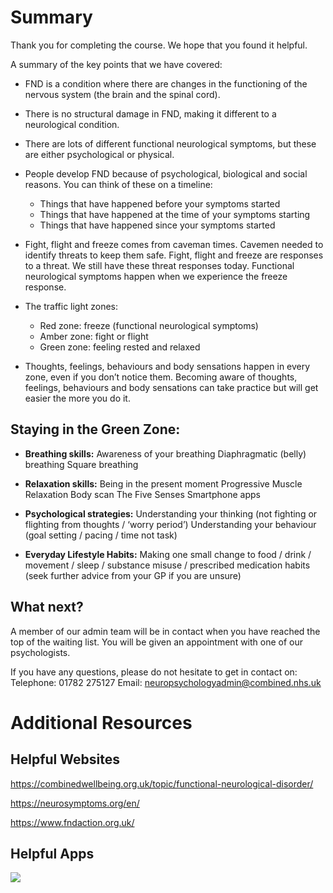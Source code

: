 # Summary {.unnumbered}

Thank you for completing the course. We hope that you found it helpful.

A summary of the key points that we have covered:

-   FND is a condition where there are changes in the functioning of the nervous system (the brain and the spinal cord).

-   There is no structural damage in FND, making it different to a neurological condition.

-   There are lots of different functional neurological symptoms, but these are either psychological or physical.

-   People develop FND because of psychological, biological and social reasons. You can think of these on a timeline:

    -   Things that have happened before your symptoms started
    -   Things that have happened at the time of your symptoms starting
    -   Things that have happened since your symptoms started

-   Fight, flight and freeze comes from caveman times. Cavemen needed to identify threats to keep them safe. Fight, flight and freeze are responses to a threat. We still have these threat responses today. Functional neurological symptoms happen when we experience the freeze response.

-   The traffic light zones:

    -   Red zone: freeze (functional neurological symptoms)
    -   Amber zone: fight or flight
    -   Green zone: feeling rested and relaxed

-   Thoughts, feelings, behaviours and body sensations happen in every zone, even if you don’t notice them. Becoming aware of thoughts, feelings, behaviours and body sensations can take practice but will get easier the more you do it.

## Staying in the Green Zone:

-   **Breathing skills:** Awareness of your breathing Diaphragmatic (belly) breathing Square breathing

-   **Relaxation skills:** Being in the present moment Progressive Muscle Relaxation Body scan The Five Senses Smartphone apps

-   **Psychological strategies:** Understanding your thinking (not fighting or flighting from thoughts / ‘worry period’) Understanding your behaviour (goal setting / pacing / time not task)

-   **Everyday Lifestyle Habits:** Making one small change to food / drink / movement / sleep / substance misuse / prescribed medication habits (seek further advice from your GP if you are unsure)

## What next?

A member of our admin team will be in contact when you have reached the top of the waiting list. You will be given an appointment with one of our psychologists.

If you have any questions, please do not hesitate to get in contact on: Telephone: 01782 275127 Email: [neuropsychologyadmin\@combined.nhs.uk](mailto:%20neuropsychologyadmin@combined.nhs.uk)

# Additional Resources {.unnumbered}

## Helpful Websites

<https://combinedwellbeing.org.uk/topic/functional-neurological-disorder/>

<https://neurosymptoms.org/en/>

<https://www.fndaction.org.uk/>

## Helpful Apps

![](part_1/images/11./apps-2.png)

